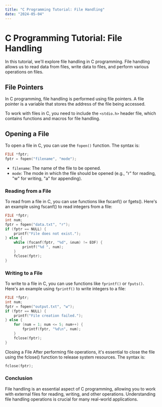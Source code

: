 ```yaml
---
title: "C Programming Tutorial: File Handling"
date: "2024-05-04"
---
```


# C Programming Tutorial: File Handling

In this tutorial, we'll explore file handling in C programming. File handling allows us to read data from files, write data to files, and perform various operations on files.

## File Pointers

In C programming, file handling is performed using file pointers. A file pointer is a variable that stores the address of the file being accessed.

To work with files in C, you need to include the `<stdio.h>` header file, which contains functions and macros for file handling.

## Opening a File

To open a file in C, you can use the `fopen()` function. The syntax is:

```c
FILE *fptr;
fptr = fopen("filename", "mode");
```
- `filename`: The name of the file to be opened.
- `mode`: The mode in which the file should be opened (e.g., "r" for reading, "w" for writing, "a" for appending).
### Reading from a File
To read from a file in C, you can use functions like fscanf() or fgets(). Here's an example using fscanf() to read integers from a file:

```c
FILE *fptr;
int num;
fptr = fopen("data.txt", "r");
if (fptr == NULL) {
    printf("File does not exist.");
} else {
    while (fscanf(fptr, "%d", &num) != EOF) {
        printf("%d ", num);
    }
    fclose(fptr);
}
```
### Writing to a File
To write to a file in C, you can use functions like `fprintf()` or `fputs()`. Here's an example using `fprintf()` to write integers to a file:

```c
FILE *fptr;
int num;
fptr = fopen("output.txt", "w");
if (fptr == NULL) {
    printf("File creation failed.");
} else {
    for (num = 1; num <= 5; num++) {
        fprintf(fptr, "%d\n", num);
    }
    fclose(fptr);
}
```
Closing a File
After performing file operations, it's essential to close the file using the fclose() function to release system resources. The syntax is:

```c
fclose(fptr);
```
### Conclusion
File handling is an essential aspect of C programming, allowing you to work with external files for reading, writing, and other operations. Understanding file handling operations is crucial for many real-world applications.
